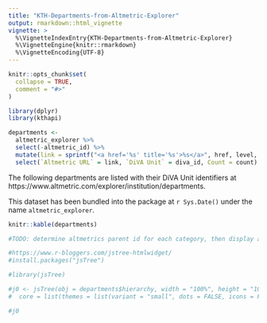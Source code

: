 ```yaml
---
title: "KTH-Departments-from-Altmetric-Explorer"
output: rmarkdown::html_vignette
vignette: >
  %\VignetteIndexEntry{KTH-Departments-from-Altmetric-Explorer}
  %\VignetteEngine{knitr::rmarkdown}
  %\VignetteEncoding{UTF-8}
---
```


```r
knitr::opts_chunk$set(
  collapse = TRUE,
  comment = "#>"
)
```

```r
library(dplyr)
library(kthapi)

departments <- 
  altmetric_explorer %>% 
  select(-altmetric_id) %>%
  mutate(link = sprintf("<a href='%s' title='%s'>%s</a>", href, level, desc)) %>%
  select(`Altmetric URL` = link, `DiVA Unit` = diva_id, Count = count)

```

The following departments are listed with their DiVA Unit identifiers at https://www.altmetric.com/explorer/institution/departments.

This dataset has been bundled into the package at `r Sys.Date()` under the name `altmetric_explorer`.

```r

knitr::kable(departments)

#TODO: determine altmetrics parent id for each category, then display as tree...

#https://www.r-bloggers.com/jstree-htmlwidget/
#install.packages("jsTree")

#library(jsTree)

#j0 <- jsTree(obj = departments$hierarchy, width = "100%", height = "100%",
#  core = list(themes = list(variant = "small", dots = FALSE, icons = FALSE)))

#j0
```
